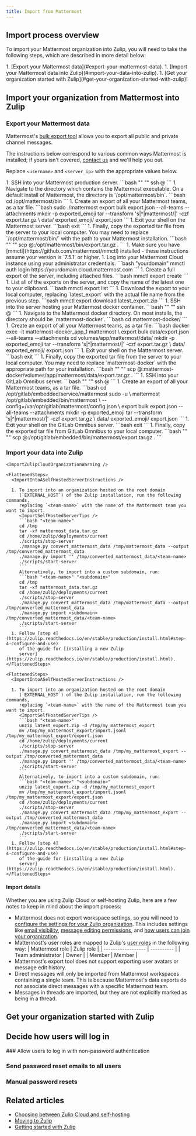 ```yaml
---
title: Import from Mattermost
---
```





<ImportWorkspaceToZulip />

## Import process overview

To import your Mattermost organization into Zulip, you will need to take the
following steps, which are described in more detail below:

<Steps>
  1. [Export your Mattermost data](#export-your-mattermost-data).
  1. [Import your Mattermost data into Zulip](#import-your-data-into-zulip).
  1. [Get your organization started with Zulip](#get-your-organization-started-with-zulip)!
</Steps>

## Import your organization from Mattermost into Zulip

### Export your Mattermost data

Mattermost's [bulk export tool](https://docs.mattermost.com/manage/bulk-export-tool.html)
allows you to export all public and private channel messages.

The instructions below correspond to various common ways Mattermost is installed; if
yours isn't covered, [contact us](/help/contact-support) and we'll help you out.

Replace `<username>` and `<server_ip>` with the appropriate values below.

<Tabs>
  <TabItem label="Default installation">
    <Steps>
      1. SSH into your Mattermost production server.
         ```bash "<username>" "<server_ip>"
         ssh <username>@<server_ip>
         ```
      1. Navigate to the directory which contains the Mattermost executable.
         On a default install of Mattermost, the directory is `/opt/mattermost/bin`.
         ```bash
         cd /opt/mattermost/bin
         ```
      1. Create an export of all your Mattermost teams, as a tar file.
         ```bash
         sudo ./mattermost export bulk export.json --all-teams --attachments
         mkdir -p exported_emoji
         tar --transform 's|^|mattermost/|' -czf export.tar.gz \
             data/ exported_emoji/ export.json
         ```
      1. Exit your shell on the Mattermost server.
         ```bash
         exit
         ```
      1. Finally, copy the exported tar file from the server to your local
         computer.  You may need to replace `/opt/mattermost/bin/` with the
         path to your Mattermost installation.
         ```bash "<username>" "<server_ip>"
         scp <username>@<server_ip>:/opt/mattermost/bin/export.tar.gz .
         ```
    </Steps>
  </TabItem>

  <TabItem label="Cloud instance">
    <Steps>
      1. Make sure you have [mmctl](https://github.com/mattermost/mmctl) installed - these
         instructions assume your version is `7.5.1` or higher.
      1. Log into your Mattermost Cloud instance using your administrator credentials.
         ```bash "yourdomain"
         mmctl auth login https://yourdomain.cloud.mattermost.com
         ```
      1. Create a full export of the server, including attached files.
         ```bash
         mmctl export create
         ```
      1. List all of the exports on the server, and copy the name of the
         latest one to your clipboard.
         ```bash
         mmctl export list
         ```
      1. Download the export to your local computer, replacing
         `latest_export` with the actual file name from the previous step.
         ```bash
         mmctl export download latest_export.zip
         ```
    </Steps>
  </TabItem>

  <TabItem label="Docker">
    <Steps>
      1. SSH into the server hosting your Mattermost docker container.
         ```bash "<username>" "<server_ip>"
         ssh <username>@<server_ip>
         ```
      1. Navigate to the Mattermost docker directory. On most installs, the
         directory should be `mattermost-docker`.
         ```bash
         cd mattermost-docker/
         ```
      1. Create an export of all your Mattermost teams, as a tar file.
         ```bash
         docker exec -it mattermost-docker_app_1 mattermost \
             export bulk data/export.json --all-teams --attachments
         cd volumes/app/mattermost/data/
         mkdir -p exported_emoji
         tar --transform 's|^|mattermost/|' -czf export.tar.gz \
             data/ exported_emoji/ export.json
         ```
      1. Exit your shell on the Mattermost server.
         ```bash
         exit
         ```
      1. Finally, copy the exported tar file from the server to your local
         computer. You may need to replace `mattermost-docker` with the
         appropriate path for your installation.
         ```bash "<username>" "<server_ip>"
         scp <username>@<server_ip>:mattermost-docker/volumes/app/mattermost/data/export.tar.gz .
         ```
    </Steps>
  </TabItem>

  <TabItem label="GitLab Omnibus">
    <Steps>
      1. SSH into your GitLab Omnibus server.
         ```bash "<username>" "<server_ip>"
         ssh <username>@<server_ip>
         ```
      1. Create an export of all your Mattermost teams, as a tar file.
         ```bash
         cd /opt/gitlab/embedded/service/mattermost
         sudo -u \
             mattermost /opt/gitlab/embedded/bin/mattermost \
             --config=/var/opt/gitlab/mattermost/config.json \
             export bulk export.json --all-teams --attachments
         mkdir -p exported_emoji
         tar --transform 's|^|mattermost/|' -czf export.tar.gz \
             data/ exported_emoji/ export.json
         ```
      1. Exit your shell on the GitLab Omnibus server.
         ```bash
         exit
         ```
      1. Finally, copy the exported tar file from GitLab Omnibus to your local computer.
         ```bash "<username>" "<server_ip>"
         scp <username>@<server_ip>:/opt/gitlab/embedded/bin/mattermost/export.tar.gz .
         ```
    </Steps>
  </TabItem>
</Tabs>

### Import your data into Zulip

<ImportYourDataIntoZulip />

<Tabs>
  <TabItem label="Zulip Cloud">
    <ImportIntoAZulipCloudOrganization />

    <ImportZulipCloudOrganizationWarning />
  </TabItem>

  <TabItem label="Self hosting">
    <ImportIntoASelfHostedServerDescription />

    <FlattenedSteps>
      <ImportIntoASelfHostedServerInstructions />

      1. To import into an organization hosted on the root domain
         (`EXTERNAL_HOST`) of the Zulip installation, run the following commands,
         replacing `<team-name>` with the name of the Mattermost team you want to import.
         <ImportSelfHostedServerTips />
         ```bash "<team-name>"
         cd /tmp
         tar -xf mattermost_data.tar.gz
         cd /home/zulip/deployments/current
         ./scripts/stop-server
         ./manage.py convert_mattermost_data /tmp/mattermost_data --output /tmp/converted_mattermost_data
         ./manage.py import '' /tmp/converted_mattermost_data/<team-name>
         ./scripts/start-server
         ```
         Alternatively, to import into a custom subdomain, run:
         ```bash "<team-name>" "<subdomain>"
         cd /tmp
         tar -xf mattermost_data.tar.gz
         cd /home/zulip/deployments/current
         ./scripts/stop-server
         ./manage.py convert_mattermost_data /tmp/mattermost_data --output /tmp/converted_mattermost_data
         ./manage.py import <subdomain> /tmp/converted_mattermost_data/<team-name>
         ./scripts/start-server
         ```
      1. Follow [step 4](https://zulip.readthedocs.io/en/stable/production/install.html#step-4-configure-and-use)
         of the guide for [installing a new Zulip
         server](https://zulip.readthedocs.io/en/stable/production/install.html).
    </FlattenedSteps>
  </TabItem>

  <TabItem label="Self hosting (cloud export)">
    <ImportIntoASelfHostedServerDescription />

    <FlattenedSteps>
      <ImportIntoASelfHostedServerInstructions />

      1. To import into an organization hosted on the root domain
         (`EXTERNAL_HOST`) of the Zulip installation, run the following commands,
         replacing `<team-name>` with the name of the Mattermost team you want to import.
         <ImportSelfHostedServerTips />
         ```bash "<team-name>"
         unzip latest_export.zip -d /tmp/my_mattermost_export
         mv /tmp/my_mattermost_export/import.jsonl /tmp/my_mattermost_export/export.json
         cd /home/zulip/deployments/current
         ./scripts/stop-server
         ./manage.py convert_mattermost_data /tmp/my_mattermost_export --output /tmp/converted_mattermost_data
         ./manage.py import '' /tmp/converted_mattermost_data/<team-name>
         ./scripts/start-server
         ```
         Alternatively, to import into a custom subdomain, run:
         ```bash "<team-name>" "<subdomain>"
         unzip latest_export.zip -d /tmp/my_mattermost_export
         mv /tmp/my_mattermost_export/import.jsonl /tmp/my_mattermost_export/export.json
         cd /home/zulip/deployments/current
         ./scripts/stop-server
         ./manage.py convert_mattermost_data /tmp/my_mattermost_export --output /tmp/converted_mattermost_data
         ./manage.py import <subdomain> /tmp/converted_mattermost_data/<team-name>
         ./scripts/start-server
         ```
      1. Follow [step 4](https://zulip.readthedocs.io/en/stable/production/install.html#step-4-configure-and-use)
         of the guide for [installing a new Zulip
         server](https://zulip.readthedocs.io/en/stable/production/install.html).
    </FlattenedSteps>
  </TabItem>
</Tabs>

#### Import details

Whether you are using Zulip Cloud or self-hosting Zulip, here are a few notes to
keep in mind about the import process:

* Mattermost does not export workspace settings, so you will need to [configure
  the settings for your Zulip organization](/help/customize-organization-settings).
  This includes settings like [email
  visibility](/help/configure-email-visibility),
  [message editing permissions](/help/restrict-message-editing-and-deletion),
  and [how users can join your organization](/help/restrict-account-creation).
* Mattermost's user roles are mapped to Zulip's [user
  roles](/help/user-roles) in the following way:
  | Mattermost role    | Zulip role |
  | ------------------ | ---------- |
  | Team administrator | Owner      |
  | Member             | Member     |
* Mattermost's export tool does not support exporting user avatars or message
  edit history.
* Direct messages will only be imported from Mattermost workspaces containing
  a single team. This is because Mattermost's data exports do not associate
  direct messages with a specific Mattermost team.
* Messages in threads are imported, but they are not explicitly marked as
  being in a thread.

## Get your organization started with Zulip

<ImportGetYourOrganizationStarted />

## Decide how users will log in

<ImportHowUsersWillLogIn>
  ### Allow users to log in with non-password authentication

  ### Send password reset emails to all users

  ### Manual password resets
</ImportHowUsersWillLogIn>

## Related articles

* [Choosing between Zulip Cloud and self-hosting](/help/zulip-cloud-or-self-hosting)
* [Moving to Zulip](/help/moving-to-zulip)
* [Getting started with Zulip](/help/getting-started-with-zulip)
